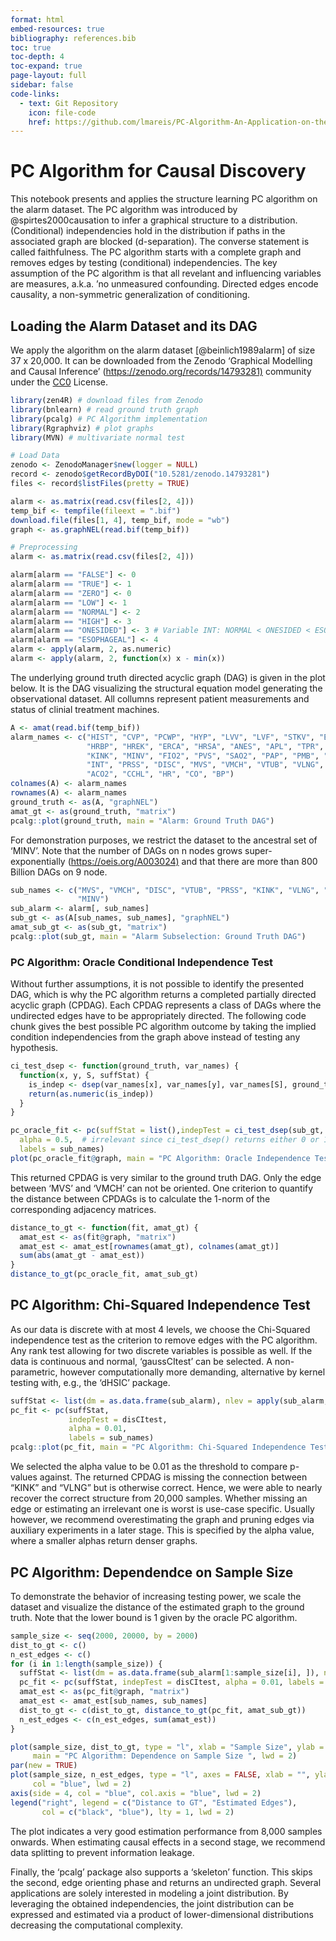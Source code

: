```yaml
---
format: html
embed-resources: true
bibliography: references.bib
toc: true
toc-depth: 4
toc-expand: true
page-layout: full
sidebar: false
code-links:
  - text: Git Repository
    icon: file-code
    href: https://github.com/lmareis/PC-Algorithm-An-Application-on-the-Alarm-Dataset
---
```


# PC Algorithm for Causal Discovery

This notebook presents and applies the structure learning PC algorithm on the alarm dataset. The PC algorithm was introduced by @spirtes2000causation to infer a graphical structure to a distribution. (Conditional) independencies hold in the distribution if paths in the associated graph are blocked (d-separation). The converse statement is called faithfulness. The PC algorithm starts with a complete graph and removes edges by testing (conditional) independencies. The key assumption of the PC algorithm is that all revelant and influencing variables are measures, a.k.a. 'no unmeasured confounding. Directed edges encode causality, a non-symmetric generalization of conditioning.

## Loading the Alarm Dataset and its DAG

We apply the algorithm on the alarm dataset [@beinlich1989alarm] of size 37 x 20,000. It can be downloaded from the Zenodo 'Graphical Modelling and Causal Inference' (<https://zenodo.org/records/14793281)> community under the [CC0](https://creativecommons.org/publicdomain/zero/1.0/deed.en) License.

```r
library(zen4R) # download files from Zenodo
library(bnlearn) # read ground truth graph
library(pcalg) # PC Algorithm implementation
library(Rgraphviz) # plot graphs
library(MVN) # multivariate normal test
```

```r
# Load Data
zenodo <- ZenodoManager$new(logger = NULL)
record <- zenodo$getRecordByDOI("10.5281/zenodo.14793281")
files <- record$listFiles(pretty = TRUE)

alarm <- as.matrix(read.csv(files[2, 4]))
temp_bif <- tempfile(fileext = ".bif")
download.file(files[1, 4], temp_bif, mode = "wb")
graph <- as.graphNEL(read.bif(temp_bif))

# Preprocessing
alarm <- as.matrix(read.csv(files[2, 4]))

alarm[alarm == "FALSE"] <- 0
alarm[alarm == "TRUE"] <- 1
alarm[alarm == "ZERO"] <- 0
alarm[alarm == "LOW"] <- 1
alarm[alarm == "NORMAL"] <- 2
alarm[alarm == "HIGH"] <- 3
alarm[alarm == "ONESIDED"] <- 3 # Variable INT: NORMAL < ONESIDED < ESOPHAGEAL
alarm[alarm == "ESOPHAGEAL"] <- 4
alarm <- apply(alarm, 2, as.numeric)
alarm <- apply(alarm, 2, function(x) x - min(x))
```

The underlying ground truth directed acyclic graph (DAG) is given in the plot below. It is the DAG visualizing the structural equation model generating the observational dataset. All collumns represent patient measurements and status of clinial treatment machines.

```r
A <- amat(read.bif(temp_bif))
alarm_names <- c("HIST", "CVP", "PCWP", "HYP", "LVV", "LVF", "STKV", "ERLO", 
                 "HRBP", "HREK", "ERCA", "HRSA", "ANES", "APL", "TPR", "ECO2", 
                 "KINK", "MINV", "FIO2", "PVS", "SAO2", "PAP", "PMB", "SHNT", 
                 "INT", "PRSS", "DISC", "MVS", "VMCH", "VTUB", "VLNG", "VALV", 
                 "ACO2", "CCHL", "HR", "CO", "BP")
colnames(A) <- alarm_names
rownames(A) <- alarm_names
ground_truth <- as(A, "graphNEL")
amat_gt <- as(ground_truth, "matrix")
pcalg::plot(ground_truth, main = "Alarm: Ground Truth DAG")
```

For demonstration purposes, we restrict the dataset to the ancestral set of 'MINV'. Note that the number of DAGs on n nodes grows super-exponentially (<https://oeis.org/A003024)> and that there are more than 800 Billion DAGs on 9 node.

```r
sub_names <- c("MVS", "VMCH", "DISC", "VTUB", "PRSS", "KINK", "VLNG", "INT", 
               "MINV")
sub_alarm <- alarm[, sub_names]
sub_gt <- as(A[sub_names, sub_names], "graphNEL")
amat_sub_gt <- as(sub_gt, "matrix")
pcalg::plot(sub_gt, main = "Alarm Subselection: Ground Truth DAG")
```

### PC Algorithm: Oracle Conditional Independence Test

Without further assumptions, it is not possible to identify the presented DAG, which is why the PC algorithm returns a completed partially directed acyclic graph (CPDAG). Each CPDAG represents a class of DAGs where the undirected edges have to be appropriately directed. The following code chunk gives the best possible PC algorithm outcome by taking the implied condition independencies from the graph above instead of testing any hypothesis.

```r
ci_test_dsep <- function(ground_truth, var_names) {
  function(x, y, S, suffStat) {
    is_indep <- dsep(var_names[x], var_names[y], var_names[S], ground_truth)
    return(as.numeric(is_indep))
  }
}

pc_oracle_fit <- pc(suffStat = list(),indepTest = ci_test_dsep(sub_gt, sub_names),
  alpha = 0.5,  # irrelevant since ci_test_dsep() returns either 0 or 1
  labels = sub_names)
plot(pc_oracle_fit@graph, main = "PC Algorithm: Oracle Independence Test")
```

This returned CPDAG is very similar to the ground truth DAG. Only the edge between 'MVS' and 'VMCH' can not be oriented. One criterion to quantify the distance between CPDAGs is to calculate the 1-norm of the corresponding adjacency matrices.

```r
distance_to_gt <- function(fit, amat_gt) {
  amat_est <- as(fit@graph, "matrix")
  amat_est <- amat_est[rownames(amat_gt), colnames(amat_gt)]
  sum(abs(amat_gt - amat_est))
}
distance_to_gt(pc_oracle_fit, amat_sub_gt)
```

## PC Algorithm: Chi-Squared Independence Test

As our data is discrete with at most 4 levels, we choose the Chi-Squared independence test as the criterion to remove edges with the PC algorithm. Any rank test allowing for two discrete variables is possible as well. If the data is continuous and normal, 'gaussCItest' can be selected. A non-parametric, however computationally more demanding, alternative by kernel testing with, e.g., the 'dHSIC' package.

```r
suffStat <- list(dm = as.data.frame(sub_alarm), nlev = apply(sub_alarm, 2, function(x) length(unique(x))), adaptDF = FALSE)
pc_fit <- pc(suffStat,
             indepTest = disCItest,
             alpha = 0.01,
             labels = sub_names)
pcalg::plot(pc_fit, main = "PC Algorithm: Chi-Squared Independence Test")
```

We selected the alpha value to be 0.01 as the threshold to compare p-values against. The returned CPDAG is missing the connection between "KINK" and "VLNG" but is otherwise correct. Hence, we were able to nearly recover the correct structure from 20,000 samples. Whether missing an edge or estimating an irrelevant one is worst is use-case specific. Usually however, we recommend overestimating the graph and pruning edges via auxiliary experiments in a later stage. This is specified by the alpha value, where a smaller alphas return denser graphs.

## PC Algorithm: Dependendce on Sample Size

To demonstrate the behavior of increasing testing power, we scale the dataset and visualize the distance of the estimated graph to the ground truth. Note that the lower bound is 1 given by the oracle PC algorithm.

```r
sample_size <- seq(2000, 20000, by = 2000)
dist_to_gt <- c()
n_est_edges <- c()
for (i in 1:length(sample_size)) {
  suffStat <- list(dm = as.data.frame(sub_alarm[1:sample_size[i], ]), nlev = apply(sub_alarm, 2, function(x) length(unique(x))), adaptDF = FALSE)
  pc_fit <- pc(suffStat, indepTest = disCItest, alpha = 0.01, labels = sub_names)
  amat_est <- as(pc_fit@graph, "matrix")
  amat_est <- amat_est[sub_names, sub_names]
  dist_to_gt <- c(dist_to_gt, distance_to_gt(pc_fit, amat_sub_gt))
  n_est_edges <- c(n_est_edges, sum(amat_est))
}

plot(sample_size, dist_to_gt, type = "l", xlab = "Sample Size", ylab = "",
     main = "PC Algorithm: Dependence on Sample Size ", lwd = 2)
par(new = TRUE)
plot(sample_size, n_est_edges, type = "l", axes = FALSE, xlab = "", ylab = "",
     col = "blue", lwd = 2)
axis(side = 4, col = "blue", col.axis = "blue", lwd = 2)
legend("right", legend = c("Distance to GT", "Estimated Edges"),
       col = c("black", "blue"), lty = 1, lwd = 2)
```

The plot indicates a very good estimation performance from 8,000 samples onwards. When estimating causal effects in a second stage, we recommend data splitting to prevent information leakage.

Finally, the 'pcalg' package also supports a 'skeleton' function. This skips the second, edge orienting phase and returns an undirected graph. Several applications are solely interested in modeling a joint distribution. By leveraging the obtained independencies, the joint distribution can be expressed and estimated via a product of lower-dimensional distributions decreasing the computational complexity.
